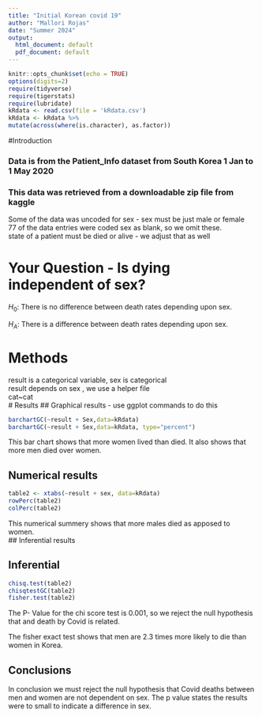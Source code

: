 ```yaml
---
title: "Initial Korean covid 19"
author: "Mallori Rojas"
date: "Summer 2024"
output:
  html_document: default
  pdf_document: default
---
```


```r
knitr::opts_chunk$set(echo = TRUE)
options(digits=2)
require(tidyverse)
require(tigerstats)
require(lubridate)
kRdata <- read.csv(file = 'kRdata.csv')
kRdata <- kRdata %>%
mutate(across(where(is.character), as.factor))
```

#Introduction

### Data is from the Patient_Info dataset from South Korea 1 Jan to 1 May 2020
### This data was retrieved from a downloadable zip file from kaggle

Some of the data was uncoded for sex - sex must be just male or female  
77 of the data entries were coded sex  as blank, so we omit these.  
state of a patient must be died or alive - we adjust that as well      

# Your Question - Is dying independent of sex?

$H_0$:
There is no difference between death rates depending upon sex.

$H_A$: There is a difference between death rates depending upon sex.

# Methods

result is a categorical variable, sex is categorical  
result depends on sex , we use a helper file  
cat~cat  
# Results
## Graphical results - use ggplot commands to do this  
```r
barchartGC(~result + Sex,data=kRdata)
barchartGC(~result + Sex,data=kRdata, type="percent")
```
  This bar chart shows that more women lived than died. It also shows that more men died over women. 
  
## Numerical results
```r
table2 <- xtabs(~result + sex, data=kRdata)
rowPerc(table2)
colPerc(table2)
```
This numerical summery shows that more males died as apposed to women.  
## Inferential results 


## Inferential  

```r
chisq.test(table2)
chisqtestGC(table2)
fisher.test(table2)
```

The P- Value for the chi score test is 0.001, so we reject the null hypothesis that and death by Covid is related.

The fisher exact test shows that men are 2.3 times more likely to die than women in Korea.




## Conclusions


In conclusion we must reject the null hypothesis that Covid deaths between men and women are not dependent on sex. The p value states the results were to small to indicate a difference in sex.
